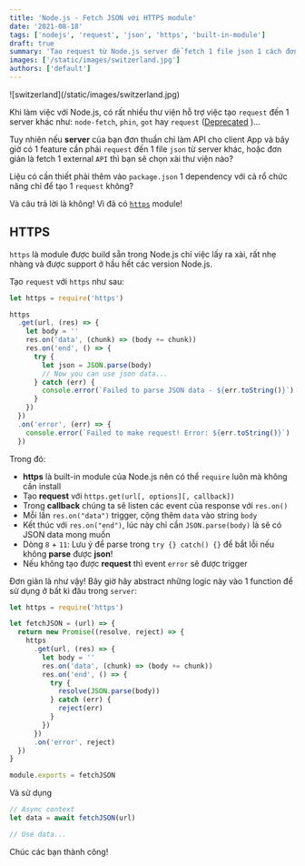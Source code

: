 ```yaml
---
title: 'Node.js - Fetch JSON với HTTPS module'
date: '2021-08-18'
tags: ['nodejs', 'request', 'json', 'https', 'built-in-module']
draft: true
summary: 'Tạo request từ Node.js server để fetch 1 file json 1 cách đơn giản với https module'
images: ['/static/images/switzerland.jpg']
authors: ['default']
---
```



<UnsplashLicense photoURL="https://unsplash.com/photos/BYPMtjYMEyk" author="Tim Trad" />
![switzerland](/static/images/switzerland.jpg)

Khi làm việc với Node.js, có rất nhiều thư viện hỗ trợ việc tạo `request` đến 1 server khác như: `node-fetch`, `phin`, `got` hay `request` ([Deprecated](https://www.npmjs.com/package/request) <Twemoji emoji="thumbs-down" />)...

Tuy nhiên nếu **server** của bạn đơn thuần chỉ làm API cho client App và bây giờ có 1 feature cần phải `request` đến 1 file `json` từ server khác, hoặc đơn giản là fetch 1 external `API` thì bạn sẽ chọn xài thư viện nào? <Twemoji emoji="thinking-face" />

Liệu có cần thiết phải thêm vào `package.json` 1 dependency với cả rổ chức năng chỉ để tạo 1 `request` không? <Twemoji emoji="loudly-crying-face" />

Và câu trả lời là không! Vì đã có [`https`](https://nodejs.org/api/https.html#https_https) module!

## HTTPS

`https` là module được build sẵn trong Node.js chỉ việc lấy ra xài, rất nhẹ nhàng và được support ở hầu hết các version Node.js.

Tạo `request` với `https` như sau:

```js {8,11} showLineNumbers
let https = require('https')

https
  .get(url, (res) => {
    let body = ''
    res.on('data', (chunk) => (body += chunk))
    res.on('end', () => {
      try {
        let json = JSON.parse(body)
        // Now you can use json data...
      } catch (err) {
        console.error(`Failed to parse JSON data - ${err.toString()}`)
      }
    })
  })
  .on('error', (err) => {
    console.error(`Failed to make request! Error: ${err.toString()}`)
  })
```

Trong đó:

- **https** là built-in module của Node.js nên có thể `require` luôn mà không cần install
- Tạo **request** với `https.get(url[, options][, callback])`
- Trong **callback** chúng ta sẽ listen các event của response với `res.on()`
- Mỗi lần `res.on("data")` trigger, cộng thêm `data` vào string `body`
- Kết thúc với `res.on("end")`, lúc này chỉ cần `JSON.parse(body)` là sẽ có JSON data mong muốn
- Dòng `8` + `11`: Lưu ý để parse trong `try {} catch() {}` để bắt lỗi nếu không **parse** được **json**!
- Nếu không tạo được **request** thì event `error` sẽ được trigger

Đơn giản là như vậy! Bây giờ hãy abstract những logic này vào 1 function để sử dụng ở bất kì đâu trong `server`:

```js
let https = require('https')

let fetchJSON = (url) => {
  return new Promise((resolve, reject) => {
    https
      .get(url, (res) => {
        let body = ''
        res.on('data', (chunk) => (body += chunk))
        res.on('end', () => {
          try {
            resolve(JSON.parse(body))
          } catch (err) {
            reject(err)
          }
        })
      })
      .on('error', reject)
  })
}

module.exports = fetchJSON
```

Và sử dụng

```js
// Async context
let data = await fetchJSON(url)

// Use data...
```

Chúc các bạn thành công! <Twemoji emoji="party popper" />
